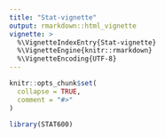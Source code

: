 ```yaml
---
title: "Stat-vignette"
output: rmarkdown::html_vignette
vignette: >
  %\VignetteIndexEntry{Stat-vignette}
  %\VignetteEngine{knitr::rmarkdown}
  %\VignetteEncoding{UTF-8}
---
```


```r
knitr::opts_chunk$set(
  collapse = TRUE,
  comment = "#>"
)
```

```r
library(STAT600)
```

